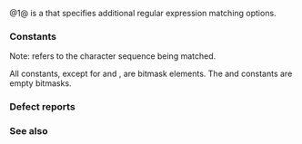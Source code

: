 {{cpp/title|n=regex_constants::|match_flag_type}}
{{cpp/regex/navbar}}
{{dcl begin}}
{{dcl header|regex}}
{{dcl|num=1|since=c++11|1=
using match_flag_type = /* implementation-defined */;
}}
{{dcl|num=2|since=c++11|notes={{mark|inline since C++17}}|1=
constexpr match_flag_type match_default =     {};
constexpr match_flag_type match_not_bol =     /* unspecified */;
constexpr match_flag_type match_not_eol =     /* unspecified */;
constexpr match_flag_type match_not_bow =     /* unspecified */;
constexpr match_flag_type match_not_eow =     /* unspecified */;
constexpr match_flag_type match_any =         /* unspecified */;
constexpr match_flag_type match_not_null =    /* unspecified */;
constexpr match_flag_type match_continuous =  /* unspecified */;
constexpr match_flag_type match_prev_avail =  /* unspecified */;
constexpr match_flag_type format_default =    {};
constexpr match_flag_type format_sed =        /* unspecified */;
constexpr match_flag_type format_no_copy =    /* unspecified */;
constexpr match_flag_type format_first_only = /* unspecified */;
}}
{{dcl end}}

@1@ {{tt|match_flag_type}} is a {{named req|BitmaskType}} that specifies additional regular expression matching options.

===Constants===
Note: {{range|first|last}} refers to the character sequence being matched.

{{dsc begin}}
{{dsc hitem|Name|Explanation}}
{{dsc|{{tt|match_not_bol}}|The first character in {{range|first|last}} will be treated as if it is '''not''' at the beginning of a line&lt;br&gt;(i.e. {{tt|^}} will not match {{range|first|first}}).}}
{{dsc|{{tt|match_not_eol}}|The last character in {{range|first|last}} will be treated as if it is '''not''' at the end of a line&lt;br&gt;(i.e. {{tt|$}} will not match {{range|last|last}}).}}
{{dsc|{{tt|match_not_bow}}|{{tt|\b}} will not match {{range|first|first}}.}}
{{dsc|{{tt|match_not_eow}}|{{tt|\b}} will not match {{range|last|last}}.}}
{{dsc|{{tt|match_any}}|If more than one match is possible, then any match is an acceptable result.}}
{{dsc|{{tt|match_not_null}}|Do not match empty sequences.}}
{{dsc|{{tt|match_continuous}}|Only match a sub-sequence that begins at {{c|first}}.}}
{{dsc|{{tt|match_prev_avail}}|{{c|--first}} is a valid iterator position.&lt;br&gt;When set, causes {{tt|match_not_bol}} and {{tt|match_not_bow}} to be ignored.}}
{{dsc|{{tt|format_default}}|Use ECMAScript rules to construct strings in {{lc|std::regex_replace}} ([https://ecma-international.org/ecma-262/5.1/#sec-15.5.4.11 syntax documentation]).}}
{{dsc|{{tt|format_sed}}|Use POSIX ''sed'' utility rules in {{lc|std::regex_replace}} ([https://pubs.opengroup.org/onlinepubs/9699919799/utilities/sed.html#tag_20_116_13_03 syntax documentation]).}}
{{dsc|{{tt|format_no_copy}}|Do not copy un-matched strings to the output in {{lc|std::regex_replace}}.}}
{{dsc|{{tt|format_first_only}}|Only replace the first match in {{lc|std::regex_replace}}.}}
{{dsc end}}

All constants, except for {{tt|match_default}} and {{tt|format_default}}, are bitmask elements. The {{tt|match_default}} and {{tt|format_default}} constants are empty bitmasks.

===Defect reports===
{{dr list begin}}
{{dr list item|wg=lwg|dr=2053|std=C++11|before=1. the constants were declared {{c/core|static}}&lt;br&gt;2. {{tt|match_default}} and {{tt|format_default}} were initialized from {{c|0}}|after=1. removed the {{c/core|static}} specifier&lt;br&gt;2. initialized from {{c|{}&lt;!----&gt;}}}}
{{dr list end}}

===See also===
{{dsc begin}}
{{dsc inc|cpp/regex/dsc regex_match}}
{{dsc inc|cpp/regex/dsc syntax_option_type}}
{{dsc inc|cpp/regex/dsc error_type}}
{{dsc end}}

{{langlinks|de|es|fr|it|ja|pt|ru|zh}}